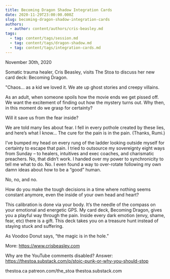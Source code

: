 ```yaml
---
title: Becoming Dragon Shadow Integration Cards
date: 2020-11-29T23:00:00.000Z
slug: becoming-dragon-shadow-integration-cards
authors:
  - author: content/authors/cris-beasley.md
tags:
  - tag: content/tags/session.md
  - tag: content/tags/dragon-shadow.md
  - tag: content/tags/integration-cards.md
---
```


November 30th, 2020

Somatic trauma healer, Cris Beasley, visits The Stoa to discuss her new card deck: Becoming Dragon.

"Chaos... as a kid we loved it. We ate up ghost stories and creepy villains.

As an adult, when someone spoils how the movie ends we get pissed off. We want the excitement of finding out how the mystery turns out. Why then, in this moment do we grasp for certainty?

Will it save us from the fear inside?

We are told many lies about fear. I fell in every pothole created by these lies, and here’s what I know... The cure for the pain is in the pain. (Thanks, Rumi.)

I’ve bumped my head on every rung of the ladder looking outside myself for certainty to escape that pain. I tried to outsource my sovereignty eight ways from Sunday – to healers, intuitives and exec coaches, and charismatic preachers. No, that didn’t work. I handed over my power to synchronicity to tell me what to do. No. I even found a way to over-rotate following my own damn ideas about how to be a “good” human.

No, no, and no.

How do you make the tough decisions in a time where nothing seems constant anymore, even the inside of your own head and heart?

This calibration is done via your body. It’s the needle of the compass on your emotional and energetic GPS. My card deck, Becoming Dragon, gives you a playful way through the pain. Inside every dark emotion (envy, shame, fear, etc) there is a gift. This deck takes you on a treasure hunt instead of staying stuck and suffering.

As Voodoo Donut says, “the magic is in the hole.”

More: https://www.crisbeasley.com

Why are the YouTube comments disabled? Answer: https://thestoa.substack.com/p/stoic-punk-or-why-you-should-stop

thestoa.ca
patreon.com/the_stoa
thestoa.substack.com
